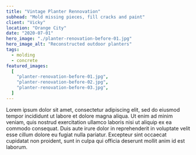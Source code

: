 ```yaml
---
title: "Vintage Planter Rennovation"
subhead: "Mold missing pieces, fill cracks and paint"
client: "Vicky"
location: "Orange City"
date: "2020-07-01"
hero_image: "./planter-renovation-before-01.jpg"
hero_image_alt: "Reconstructed outdoor planters"
tags:
  - molding
  - concrete
featured_images:
  [
    "planter-renovation-before-01.jpg",
    "planter-renovation-before-02.jpg",
    "planter-renovation-before-03.jpg",
  ]
---
```


Lorem ipsum dolor sit amet, consectetur adipiscing elit, sed do eiusmod tempor incididunt ut labore et dolore magna aliqua. Ut enim ad minim veniam, quis nostrud exercitation ullamco laboris nisi ut aliquip ex ea commodo consequat. Duis aute irure dolor in reprehenderit in voluptate velit esse cillum dolore eu fugiat nulla pariatur. Excepteur sint occaecat cupidatat non proident, sunt in culpa qui officia deserunt mollit anim id est laborum.
